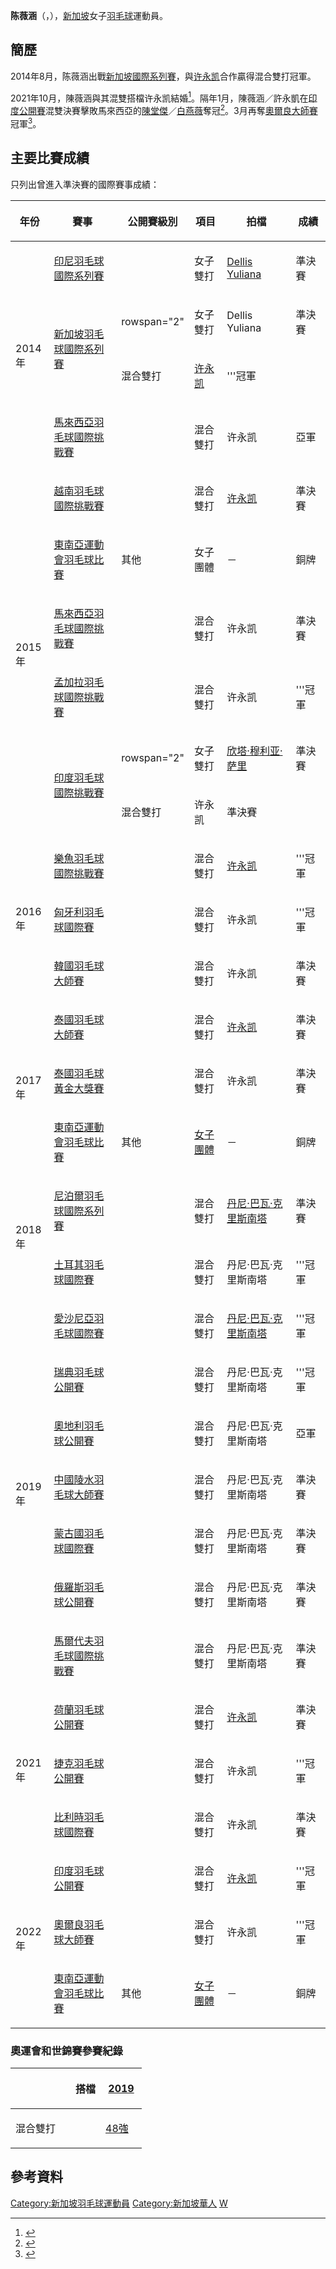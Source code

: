 {{noteTA|G1=Badminton}}
{{Infobox 羽球選手
| playername              = 陈薇涵<br/>{{lang|en|Tan Wei Han}}
| image                   = 
| size                    = 
| caption                 = 
| birth_name              = 
| date_of_birth           = {{birth_date_and_age|1993|7|16}}<ref name="15SEA">{{cite web|title=Biography Overview - TAN Wei Han|url=http://results.seagames2015.com/eng/zb/engzb_badminton_biography_overview_n1007887_tan_wei_han.htm|publisher=2015 SEA Games Singapore|deadurl=yes|archiveurl=https://web.archive.org/web/20150616205546/http://results.seagames2015.com/eng/zb/engzb_badminton_biography_overview_n1007887_tan_wei_han.htm|archivedate=2015-06-16}}{{en}}</ref>
| place_of_birth          = 
| height                  = {{height|m=1.67}}<ref name="15SEA"/>
| weight                  = {{weight|kg=52}}<ref name="15SEA"/>
| event                   = 女子雙打、混合雙打
| country                 = {{SIN}}
| years_active            = 
| handedness              = 
| coach                   = 
| highest_ranking         = 第15位（混雙-[[许永凯|许永凯]]）
| date_of_highest_ranking = 2017年1月26日<ref name="ranking">[http://bwfcontent.tournamentsoftware.com/ranking/player.aspx?id=9193&player=113926 BWF World Ranking - Ranking of Wei Han TAN (59237)] {{Wayback|url=http://bwfcontent.tournamentsoftware.com/ranking/player.aspx?id=9193&player=113926 |date=20190814072918 }}{{en}}</ref>
| current_ranking         = 第182位（女雙-[[Dellis_Yuliana|Yuliana]]）<br/>第209位（女雙-[[蔡依玲|蔡依玲]]）<br/>第38位（混雙-[[许永凯|许永凯]]）
| date_of_current_ranking = 2015年6月11日<ref>[http://bwfcontent.tournamentsoftware.com/ranking/category.aspx?id=9193&category=475 BWF World Ranking - BWF世界排名榜 (6/11/2015) - Women's doubles] {{Webarchive|url=https://archive.is/20150616044115/http://bwfcontent.tournamentsoftware.com/ranking/category.aspx?id=9193&category=475 |date=2015-06-16 }}{{en}}</ref><ref>[http://bwfcontent.tournamentsoftware.com/ranking/category.aspx?id=9193&category=476 BWF World Ranking - BWF世界排名榜 (6/11/2015) - Mixed doubles] {{Wayback|url=http://bwfcontent.tournamentsoftware.com/ranking/category.aspx?id=9193&category=476 |date=20181001141945 }}{{en}}</ref>
| played                  = 5勝–14負（女單）<br/>17勝–25負（女雙）<br/>25勝–14負（混雙）
| titles                  = 
| bwf_profile             = 86ADEA06-D96A-4868-80BB-74418A0A3A74
| bwf_id                  = 59237
| updated                 = 2015年6月14日
}}
{{MedalTableTop}}
{{MedalSport | 女子[[羽毛球|羽毛球]]}}
{{MedalCountry | {{SIN}}}}
{{MedalCompetition | [[东南亚运动会|东南亚运动会]]}}
{{MedalBronze| [[2015年东南亚运动会|2015年 新加坡]] | [[2015年东南亚运动会羽毛球比赛|女子團體]]}}
{{MedalBronze| [[2017年东南亚运动会|2017年 吉隆坡]] | [[2017年東南亞運動會羽毛球比賽|女子團體]] }}
{{MedalBronze| [[2021年東南亞運動會羽毛球比賽|2021年 河內]]| [[2021年東南亞運動會羽毛球女子團體比賽|女子團體]]}}
{{MedalBottom}}
'''陈薇涵'''（{{lang|en|Tan Wei Han}}，{{bd|1993年|7月16日|||CatIdx=T陳}}），[[新加坡|新加坡]]女子[[羽毛球|羽毛球]]運動員。

==簡歷==
2014年8月，陈薇涵出戰[[2014年新加坡羽毛球國際系列賽|新加坡國際系列賽]]，與[[许永凯|许永凯]]合作贏得混合雙打冠軍。

2021年10月，陳薇涵與其混雙搭檔许永凯結婚<ref>{{cite news |url=https://www.straitstimes.com/sport/badminton-doubles-joy-for-newly-weds-terry-hee-tan-wei-han-at-czech-open |title=Badminton: Doubles joy for newly weds Terry Hee, Tan Wei Han at Czech Open |publisher=The Straits Times=搜狐 |date=2021-10-24 |accessdate=2022-04-28 |language=en}}</ref>。隔年1月，陳薇涵／許永凱在[[2022年印度羽毛球公開賽|印度公開賽]]混雙決賽擊敗馬來西亞的[[陳堂傑|陳堂傑]]／[[白燕薇|白燕薇]]奪冠<ref>{{cite news |url=https://sports.sina.com.cn/others/badmin/2022-01-18/doc-ikyamrmz5866233.shtml |title=骆建佑式悲剧再次上演 槟城出生如今为新加坡夺冠 |website=新浪 |date=2022-01-18 |accessdate=2022-04-28 |language=zh}}</ref>。3月再奪[[2022年奧爾良羽毛球大師賽|奧爾良大師賽]]冠軍<ref>{{cite news |url=https://www.zaobao.com.sg/news/sports/story20220404-1259091 |title=我國羽毛球混雙夫妻檔 勇挫印尼組合奪法國站冠軍 |publisher=聯合早報 |date=2022-04-14 |accessdate=2022-04-28 |language=zh}}</ref>。

==主要比賽成績==
只列出曾進入準決賽的國際賽事成績：
{| class=wikitable style="text-align:center; font-size:small;" 
!width="50"|年份
!width="180"|賽事
!width="80"|公開賽級別
!width="60"|項目
!width="140"|拍檔
!width="50"|成績
|-
!rowspan="4"|2014年
|[[2014年印度尼西亞羽毛球國際系列賽|印尼羽毛球國際系列賽]]
|{{BWFIS}}
|女子雙打
|[[Dellis_Yuliana|Dellis Yuliana]]
|bgcolor="#b8860b"|準決賽
|-
|rowspan="2"|[[2014年新加坡羽毛球國際系列賽|新加坡羽毛球國際系列賽]]
|rowspan="2" {{BWFIS}}
|女子雙打
|Dellis Yuliana
|bgcolor="#b8860b"|準決賽
|-
|混合雙打
|[[许永凯|许永凯]]
|bgcolor="gold"|'''冠軍
|-
|[[2014年馬來西亞羽毛球國際挑戰賽|馬來西亞羽毛球國際挑戰賽]]
|{{BWFIC}}
|混合雙打
|许永凯
|bgcolor="silver"|亞軍
|-
!rowspan="6"|2015年
|[[2015年越南羽毛球國際挑戰賽|越南羽毛球國際挑戰賽]]
|{{BWFIC}}
|混合雙打
|[[许永凯|许永凯]]
|bgcolor="#b8860b"|準決賽
|-
|[[2015年東南亞運動會羽毛球比賽|東南亞運動會羽毛球比賽]]
|其他
|女子團體
|－
|bgcolor="#b8860b"|銅牌
|-
|[[2015年馬來西亞羽毛球國際挑戰賽|馬來西亞羽毛球國際挑戰賽]]
|{{BWFIC}}
|混合雙打
|许永凯
|bgcolor="#b8860b"|準決賽
|-
|[[2015年孟加拉羽毛球國際挑戰賽|孟加拉羽毛球國際挑戰賽]]
|{{BWFIC}}
|混合雙打
|许永凯
|bgcolor="gold"|'''冠軍
|-
|rowspan="2"|[[2015年印度羽毛球國際挑戰賽|印度羽毛球國際挑戰賽]]
|rowspan="2" {{BWFIC}}
|女子雙打
|[[欣塔·穆利亚·萨里|欣塔·穆利亚·萨里]]
|bgcolor="#b8860b"|準決賽
|-
|混合雙打
|许永凯
|bgcolor="#b8860b"|準決賽
|-
!rowspan="3"|2016年
|[[2016年樂魚羽毛球國際挑戰賽|樂魚羽毛球國際挑戰賽]]
|{{BWFIC}}
|混合雙打
|[[许永凯|许永凯]]
|bgcolor="gold"|'''冠軍
|-
|[[2016年匈牙利羽毛球國際賽|匈牙利羽毛球國際賽]]
|{{BWFIS}}
|混合雙打
|许永凯
|bgcolor="gold"|'''冠軍
|-
|[[2016年韓國羽毛球大師賽|韓國羽毛球大師賽]]
|{{BWFGP}}
|混合雙打
|许永凯
|bgcolor="#b8860b"|準決賽
|-
!rowspan="3"|2017年
|[[2017年泰國羽毛球大師賽|泰國羽毛球大師賽]]
|{{BWFGPG}}
|混合雙打
|[[许永凯|许永凯]]
|bgcolor="#b8860b"|準決賽
|-
|[[2017年泰國羽毛球黃金大獎賽|泰國羽毛球黃金大獎賽]]
|{{BWFGPG}}
|混合雙打
|许永凯
|bgcolor="#b8860b"|準決賽
|-
|[[2017年東南亞運動會羽毛球比賽|東南亞運動會羽毛球比賽]]
|其他
|[[2017年東南亞運動會羽毛球女子團體比賽|女子團體]]
|－
|bgcolor="#b8860b"|銅牌
|-
!rowspan="2"|2018年
|[[2018年尼泊爾羽毛球國際系列賽|尼泊爾羽毛球國際系列賽]]
|{{BWFIS}}
|混合雙打
|[[丹尼·巴瓦·克里斯南塔|丹尼·巴瓦·克里斯南塔]]
|bgcolor="#b8860b"|準決賽
|-
|[[2018年土耳其羽毛球國際賽|土耳其羽毛球國際賽]]
|{{BWFIS}}
|混合雙打
|丹尼·巴瓦·克里斯南塔
|bgcolor="gold"|'''冠軍
|-
!rowspan="7"|2019年
|[[2019年愛沙尼亞羽毛球國際賽|愛沙尼亞羽毛球國際賽]]
|{{BWFIS}}
|混合雙打
|[[丹尼·巴瓦·克里斯南塔|丹尼·巴瓦·克里斯南塔]]
|bgcolor="gold"|'''冠軍
|-
|[[2019年瑞典羽毛球公開賽|瑞典羽毛球公開賽]]
|{{BWFIS}}
|混合雙打
|丹尼·巴瓦·克里斯南塔
|bgcolor="gold"|'''冠軍
|-
|[[2019年奧地利羽毛球公開賽|奧地利羽毛球公開賽]]
|{{BWFIC}}
|混合雙打
|丹尼·巴瓦·克里斯南塔
|bgcolor="silver"|亞軍
|-
|[[2019年中國陵水羽毛球大師賽|中國陵水羽毛球大師賽]]
|{{BWF100}}
|混合雙打
|丹尼·巴瓦·克里斯南塔
|bgcolor="#b8860b"|準決賽
|-
|[[2019年蒙古國羽毛球國際賽|蒙古國羽毛球國際賽]]
|{{BWFIC}}
|混合雙打
|丹尼·巴瓦·克里斯南塔
|bgcolor="#b8860b"|準決賽
|-
|[[2019年俄羅斯羽毛球公開賽|俄羅斯羽毛球公開賽]]
|{{BWF100}}
|混合雙打
|丹尼·巴瓦·克里斯南塔
|bgcolor="#b8860b"|準決賽
|-
|[[2019年馬爾代夫羽毛球國際挑戰賽|馬爾代夫羽毛球國際挑戰賽]]
|{{BWFIC}}
|混合雙打
|丹尼·巴瓦·克里斯南塔
|bgcolor="#b8860b"|準決賽
|-
!rowspan="3"|2021年
|[[2021年荷蘭羽毛球公開賽|荷蘭羽毛球公開賽]]
|{{BWFIC}}
|混合雙打
|[[许永凯|许永凯]]
|bgcolor="#b8860b"|準決賽
|-
|[[2021年捷克羽毛球公開賽|捷克羽毛球公開賽]]
|{{BWFIS}}
|混合雙打
|许永凯
|bgcolor="gold"|'''冠軍
|-
|[[2021年比利時羽毛球國際賽|比利時羽毛球國際賽]]
|{{BWFIC}}
|混合雙打
|许永凯
|bgcolor="#b8860b"|準決賽

|-
!rowspan="3"|2022年
|[[2022年印度羽毛球公開賽|印度羽毛球公開賽]]
|{{BWF500}}
|混合雙打
|[[许永凯|许永凯]]
|bgcolor="gold"|'''冠軍
|-
|[[2022年奧爾良羽毛球大師賽|奧爾良羽毛球大師賽]]
|{{BWF100}}
|混合雙打
|许永凯
|bgcolor="gold"|'''冠軍
|-
|[[2021年東南亞運動會羽毛球比賽|東南亞運動會羽毛球比賽]]
|其他
|[[2021年東南亞運動會羽毛球女子團體比賽|女子團體]]
|－
|bgcolor="#b8860b"|銅牌
|}
{{BWF賽事級別索引}}

===奧運會和世錦賽參賽紀錄===
{| class=wikitable style="text-align:center; font-size:small;" 
!
!搭檔
!width="50"|[[2019年世界羽毛球錦標賽|2019]]
|-
!width="80"|混合雙打
|align="left"|{{nowrap|[[丹尼·巴瓦·克里斯南塔|D·B·克里斯南塔]]}}
|[[2019年世界羽毛球錦標賽混合雙打項目|48強]]
|}

==參考資料==
{{Reflist|2}}

{{DEFAULTSORT:Tan Wei Han}}
[[Category:新加坡羽毛球運動員|Category:新加坡羽毛球運動員]]
[[Category:新加坡華人|Category:新加坡華人]]
[[Category:陈姓|W]]